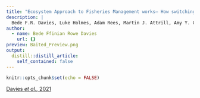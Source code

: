 ```yaml
---
title: "Ecosystem Approach to Fisheries Management works— How switching from Mbile to Static Fishing Gear Improves Populations of Fished and Non-Fished Species Inside a Marine Protected Area."
description: |
  Bede F.R. Davies, Luke Holmes, Adam Rees, Martin J. Attrill, Amy Y. Cartwright & Emma V. Sheehan.
author:
  - name: Bede Ffinian Rowe Davies
    url: {}
preview: Baited_Preview.png
output:
  distill::distill_article:
    self_contained: false
---
```



```r
knitr::opts_chunk$set(echo = FALSE)
```

[Davies *et al.,* 2021](https://besjournals.onlinelibrary.wiley.com/doi/epdf/10.1111/1365-2664.13986)
